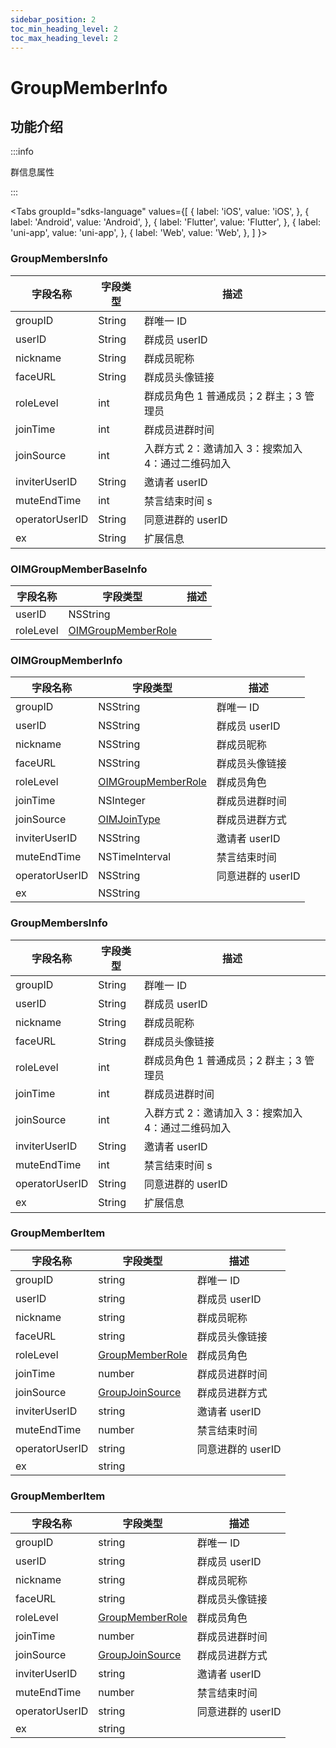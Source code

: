 ```yaml
---
sidebar_position: 2
toc_min_heading_level: 2
toc_max_heading_level: 2
---
```


# GroupMemberInfo

## 功能介绍

:::info

群信息属性

:::

<Tabs
groupId="sdks-language"
values={[
{ label: 'iOS', value: 'iOS', },
{ label: 'Android', value: 'Android', },
{ label: 'Flutter', value: 'Flutter', },
{ label: 'uni-app', value: 'uni-app', },
{ label: 'Web', value: 'Web', },
]
}>

<TabItem value="Flutter">

### GroupMembersInfo

| 字段名称       | 字段类型 | 描述                                               |
| -------------- | -------- | -------------------------------------------------- |
| groupID        | String   | 群唯一 ID                                          |
| userID         | String   | 群成员 userID                                      |
| nickname       | String   | 群成员昵称                                         |
| faceURL        | String   | 群成员头像链接                                     |
| roleLevel      | int      | 群成员角色 1 普通成员；2 群主；3 管理员            |
| joinTime       | int      | 群成员进群时间                                     |
| joinSource     | int      | 入群方式 2：邀请加入 3：搜索加入 4：通过二维码加入 |
| inviterUserID  | String   | 邀请者 userID                                      |
| muteEndTime    | int      | 禁言结束时间 s                                     |
| operatorUserID | String   | 同意进群的 userID                                  |
| ex             | String   | 扩展信息                                           |

</TabItem>

<TabItem value="iOS">

### OIMGroupMemberBaseInfo

| 字段名称  | 字段类型                                           | 描述 |
| --------- | -------------------------------------------------- | ---- |
| userID    | NSString                                           |      |
| roleLevel | [OIMGroupMemberRole](docs/sdks/enum/roleLevel.mdx) |      |

### OIMGroupMemberInfo

| 字段名称       | 字段类型                                           | 描述              |
| -------------- | -------------------------------------------------- | ----------------- |
| groupID        | NSString                                           | 群唯一 ID         |
| userID         | NSString                                           | 群成员 userID     |
| nickname       | NSString                                           | 群成员昵称        |
| faceURL        | NSString                                           | 群成员头像链接    |
| roleLevel      | [OIMGroupMemberRole](docs/sdks/enum/roleLevel.mdx) | 群成员角色        |
| joinTime       | NSInteger                                          | 群成员进群时间    |
| joinSource     | [OIMJoinType](docs/sdks/enum/joinSource.mdx)       | 群成员进群方式    |
| inviterUserID  | NSString                                           | 邀请者 userID     |
| muteEndTime    | NSTimeInterval                                     | 禁言结束时间      |
| operatorUserID | NSString                                           | 同意进群的 userID |
| ex             | NSString                                           |                   |

</TabItem>

<TabItem value="Android">

### GroupMembersInfo

| 字段名称       | 字段类型 | 描述                                               |
| -------------- | -------- | -------------------------------------------------- |
| groupID        | String   | 群唯一 ID                                          |
| userID         | String   | 群成员 userID                                      |
| nickname       | String   | 群成员昵称                                         |
| faceURL        | String   | 群成员头像链接                                     |
| roleLevel      | int      | 群成员角色 1 普通成员；2 群主；3 管理员            |
| joinTime       | int      | 群成员进群时间                                     |
| joinSource     | int      | 入群方式 2：邀请加入 3：搜索加入 4：通过二维码加入 |
| inviterUserID  | String   | 邀请者 userID                                      |
| muteEndTime    | int      | 禁言结束时间 s                                     |
| operatorUserID | String   | 同意进群的 userID                                  |
| ex             | String   | 扩展信息                                           |

</TabItem>

<TabItem value="Web">

### GroupMemberItem

| 字段名称       | 字段类型                                         | 描述              |
| -------------- | ------------------------------------------------ | ----------------- |
| groupID        | string                                           | 群唯一 ID         |
| userID         | string                                           | 群成员 userID     |
| nickname       | string                                           | 群成员昵称        |
| faceURL        | string                                           | 群成员头像链接    |
| roleLevel      | [GroupMemberRole](docs/sdks/enum/roleLevel.mdx)  | 群成员角色        |
| joinTime       | number                                           | 群成员进群时间    |
| joinSource     | [GroupJoinSource](docs/sdks/enum/joinSource.mdx) | 群成员进群方式    |
| inviterUserID  | string                                           | 邀请者 userID     |
| muteEndTime    | number                                           | 禁言结束时间      |
| operatorUserID | string                                           | 同意进群的 userID |
| ex             | string                                           |                   |

</TabItem>

<TabItem value="uni-app">

### GroupMemberItem

| 字段名称       | 字段类型                                         | 描述              |
| -------------- | ------------------------------------------------ | ----------------- |
| groupID        | string                                           | 群唯一 ID         |
| userID         | string                                           | 群成员 userID     |
| nickname       | string                                           | 群成员昵称        |
| faceURL        | string                                           | 群成员头像链接    |
| roleLevel      | [GroupMemberRole](docs/sdks/enum/roleLevel.mdx)  | 群成员角色        |
| joinTime       | number                                           | 群成员进群时间    |
| joinSource     | [GroupJoinSource](docs/sdks/enum/joinSource.mdx) | 群成员进群方式    |
| inviterUserID  | string                                           | 邀请者 userID     |
| muteEndTime    | number                                           | 禁言结束时间      |
| operatorUserID | string                                           | 同意进群的 userID |
| ex             | string                                           |                   |

</TabItem>

</Tabs>
